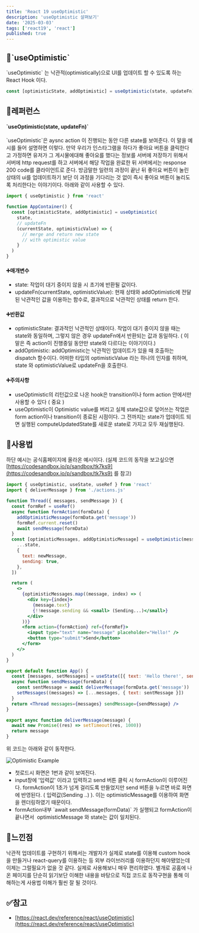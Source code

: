 ```yaml
---
title: 'React 19 useOptimistic'
description: 'useOptimistic 살펴보기'
date: '2025-03-03'
tags: ['react19', 'react']
published: true
---
```


## 🧩\`useOptimistic\`

\`useOptimistic\` 는 낙관적(optimistically)으로 UI를 업데이트 할 수 있도록 하는 React Hook 이다. 

```jsx
const [optimisticState, addOptimistic] = useOptimistic(state, updateFn)
```

## 🧩레퍼런스

#### \`useOptimistic(state, updateFn)\`

\`useOptimistic\`은 aysnc action 이 진행되는 동안 다른 state를 보여준다. 이 말을 예시를 들어 설명하면 이렇다. 만약 우리가 인스타그램을 하다가 좋아요 버튼을 클릭한다고 가정하면 유저가 그 게시물에대해 좋아요를 했다는 정보를 서버에 저장하기 위해서 서버에 http request를 하고 서버에서 해당 작업을 완료한 뒤 서버에서는 response 200 code를 클라이언트로 준다. 방금말한 일련의 과정이 끝난 뒤 좋아요 버튼이 눌린상태의 ui를 업데이트하기 보단 이 과정을 기다리는 것 없이 즉시 좋아요 버튼이 눌리도록 처리한다는 이야기이다. 아래와 같이 사용할 수 있다.

```jsx
import { useOptimistic } from 'react'

function AppContainer() {
  const [optimisticState, addOptimistic] = useOptimistic(
    state,
    // updateFn
    (currentState, optimisticValue) => {
      // merge and return new state
      // with optimistic value
    }
  )
}
```

#### ➕매개변수

- state: 작업이 대기 중이지 않을 시 초기에 반환될 값이다.
- updateFn(currentState, optimisticValue): 현재 상태와 addOptimistic에 전달된 낙관적인 값을 이용하는 함수로, 결과적으로 낙관적인 상태를 return 한다.

#### ➕반환값

- optimisticState: 결과적인 낙관적인 상태이다. 작업이 대기 중이지 않을 때는 state와 동일하며, 그렇지 않은 경우 updateFn에서 반환되는 값과 동일하다. ( 이 말은 즉 action이 진행중일 동안만 state와 다르다는 이야기이다.) 
- addOptimistic: addOptimistic는 낙관적인 업데이트가 있을 때 호출하는 dispatch 함수이다. 어떠한 타입의 optimisticValue 라는 하나의 인자를 취하며, state 와 optimisticValue로 updateFn을 호출한다.

#### ➕주의사항

- useOptimistic의 리턴값으로 나온 hook은 transition이나 form action 안에서만 사용할 수 있다 ( 중요 )
- useOptimistic이 Optimistic value를 버리고 실제 state값으로 덮어쓰는 작업은 form action이나 transition이 종료된 시점이다. 그 전까지는 state가 업데이트 되면 실행된 computeUpdatedState를 새로운 state로 가지고 모두 재실행된다.

## 🧩사용법

하단 예시는 공식홈페이지에 올라온 예시이다. (실제 코드의 동작을 보고싶으면 [https://codesandbox.io/p/sandbox/tk7ks9](https://codesandbox.io/p/sandbox/tk7ks9) 를 참고)

```jsx
import { useOptimistic, useState, useRef } from 'react'
import { deliverMessage } from './actions.js'

function Thread({ messages, sendMessage }) {
  const formRef = useRef()
  async function formAction(formData) {
    addOptimisticMessage(formData.get('message'))
    formRef.current.reset()
    await sendMessage(formData)
  }
  const [optimisticMessages, addOptimisticMessage] = useOptimistic(messages, (state, newMessage) => [
    ...state,
    {
      text: newMessage,
      sending: true,
    },
  ])

  return (
    <>
      {optimisticMessages.map((message, index) => (
        <div key={index}>
          {message.text}
          {!!message.sending && <small> (Sending...)</small>}
        </div>
      ))}
      <form action={formAction} ref={formRef}>
        <input type="text" name="message" placeholder="Hello!" />
        <button type="submit">Send</button>
      </form>
    </>
  )
}

export default function App() {
  const [messages, setMessages] = useState([{ text: 'Hello there!', sending: false, key: 1 }])
  async function sendMessage(formData) {
    const sentMessage = await deliverMessage(formData.get('message'))
    setMessages((messages) => [...messages, { text: sentMessage }])
  }
  return <Thread messages={messages} sendMessage={sendMessage} />
}
```

```jsx
export async function deliverMessage(message) {
  await new Promise((res) => setTimeout(res, 1000))
  return message
}
```

위 코드는 아래와 같이 동작한다. 

<img src="react19-useOptimistic-1.webp" alt="Optimistic Example" />

- 첫로드시 화면은 1번과 같이 보여진다.
- input창에 '입력값' 이라고 입력하고 send 버튼 클릭 시 formAction이 이루어진다. formAction이 1초가 넘게 걸리도록 만들었지만 send 버튼을 누르면 바로 화면에 반영된다. ( 입력값(Sending ..) ). 이는 optimisticMessage를 이용하여 화면을 렌더링하였기 때문이다. 
- formAction내부 \`await sendMessage(formData)\` 가 실행되고 formAction이 끝나면서  optimisticMessage 와 state는 값이 일치된다. 

## 🧩느낀점

낙관적 업데이트를 구현하기 위해서는 개발자가 실제로 state를 이용해 custom hook을 만들거나 react-query를 이용하는 등 외부 라이브러리를 이용하던지 해야됐었는데 이제는 그럴필요가 없을 것 같다. 실제로 사용해보니 매우 편리하였다. 별개로 공홈에 나온 페이지를 단순히 읽기보단 이해한 내용을 바탕으로 직접 코드로 동작구현을 통해 이해하는게 사용법 이해가 훨씬 잘 될 것이다. 

## ✅참고

- [https://react.dev/reference/react/useOptimistic](https://react.dev/reference/react/useOptimistic)
